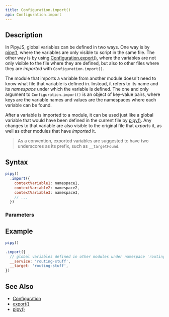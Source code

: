 ```yaml
---
title: Configuration.import()
api: Configuration.import
---
```


## Description

<Summary/>

In PipyJS, global variables can be defined in two ways. One way is by [pipy()](/reference/api/pipy), where the variables are only visible to script in the same file. The other way is by using [Configuration.export()](/reference/api/Configuration/export), where the variables are not only visible to the file where they are defined, but also to other files where they are _imported_ with `Configuration.import()`.

The module that imports a variable from another module doesn't need to know what file that variable is defined in. Instead, it refers to its name and its _namespace_ under which the variable is defined. The one and only argument to `Configuration.import()` is an object of key-value pairs, where keys are the variable names and values are the namespaces where each variable can be found.

After a variable is imported to a module, it can be used just like a global variable that would have been defined in the current file by [pipy()](/reference/api/pipy). Any changes to that variable are also visible to the original file that _exports_ it, as well as other modules that have _imported_ it.

> As a convention, exported variables are suggested to have two underscores as its prefix, such as `__targetFound`.

## Syntax

``` js
pipy()
  .import({
    contextVariable1: namespace1,
    contextVariable2: namespace2,
    contextVariable3: namespace3,
    // ...
  })
```

### Parameters

<Parameters/>

## Example

``` js
pipy()

.import({
  // global variables defined in other modules under namespace 'routing-stuff'
  __service: 'routing-stuff',
  __target: 'routing-stuff',
})
```

## See Also

* [Configuration](/reference/api/Configuration)
* [export()](/reference/api/Configuration/export)
* [pipy()](/reference/api/pipy)
